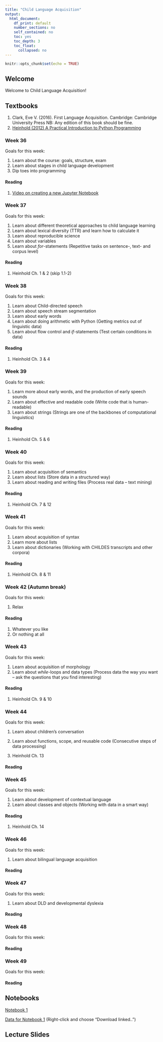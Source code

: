 ```yaml
---
title: "Child Language Acquisition"
output: 
  html_document:
    df_print: default
    number_sections: no
    self_contained: no
    toc: yes
    toc_depth: 3
    toc_float:
      collapsed: no
---
```


```r
knitr::opts_chunk$set(echo = TRUE)
```

## Welcome 
Welcome to Child Language Acquisition!

## Textbooks
1. Clark, Eve V. (2016). First Language Acquisition. Cambridge: Cambridge University Press NB: Any edition of this book should be fine.
1. [Heinhold (2012) A Practical Introduction to Python Programming](https://www.brianheinold.net/python/A_Practical_Introduction_to_Python_Programming_Heinold.pdf)


### Week 36
Goals for this week:

1. Learn about the course: goals, structure, exam
1. Learn about stages in child language development
1. Dip toes into programming

#### Reading

1. [Video on creating a new Jupyter Notebook](https://www.youtube.com/watch?v=-MyjG00la2k)

### Week 37
Goals for this week:

1. Learn about different theoretical approaches to child language learning
1. Learn about lexical diversity (TTR) and learn how to calculate it
1. Learn about reproducible science
1. Learn about variables
1. Learn about *for*-statements (Repetitive tasks on sentence-, text- and corpus level)

#### Reading

1. Heinhold Ch. 1 & 2 (skip 1.1-2)


### Week 38
Goals for this week:

1. Learn about Child-directed speech
1. Learn about speech stream segmentation
1. Learn about early words
1. Learn about doing arithmetic with Python (Getting metrics out of linguistic data)
1. Learn about flow control and *if*-statements (Test certain conditions in data)

#### Reading

1. Heinhold Ch. 3 & 4

### Week 39
Goals for this week:

1. Learn more about early words, and the production of early speech sounds
1. Learn about effective and readable code (Write code that is human-readable)
1. Learn about strings (Strings are one of the backbones of computational linguistics)

#### Reading

1. Heinhold Ch. 5 & 6

### Week 40
Goals for this week:

1. Learn about acquisition of semantics
1. Learn about lists (Store data in a structured way)
1. Learn about reading and writing files (Process real data – text mining)

#### Reading

1. Heinhold Ch. 7 & 12

### Week 41
Goals for this week:

1. Learn about acquisition of syntax
1. Learn more about lists
1. Learn about dictionaries (Working with CHILDES transcripts and other corpora)

#### Reading

1. Heinhold Ch. 8 & 11

### Week 42 (Autumn break)
Goals for this week:

1. Relax

#### Reading

1. Whatever you like
1. Or nothing at all



### Week 43
Goals for this week:

1. Learn about acquisition of morphology
1. Learn about *while*-loops and data types (Process data the way you want – ask the questions that you find interesting)

#### Reading

1. Heinhold Ch. 9 & 10

### Week 44
Goals for this week:

1. Learn about children’s conversation
1. Learn about functions, scope, and reusable code (Consecutive steps of data processing)

1. Heinhold Ch. 13

#### Reading

### Week 45
Goals for this week:

1. Learn about development of contextual language
1. Learn about classes and objects (Working with data in a smart way)

#### Reading

1. Heinhold Ch. 14

### Week 46
Goals for this week:

1. Learn about bilingual language acquisition 

#### Reading

### Week 47
Goals for this week:

1. Learn about DLD and developmental dyslexia

#### Reading

### Week 48
Goals for this week:


#### Reading

### Week 49
Goals for this week:


#### Reading

## Notebooks

[Notebook 1](https://ethanweed.github.io/CLA_2019/Coding/Friday Exercises/Notebooks/IF statements-for-counting-words.html)  

[Data for Notebook 1](https://raw.githubusercontent.com/ethanweed/CLA_2019/master/Coding/Friday%20Exercises/Data/Adam_mot_words_list.txt) (Right-click and choose "Download linked..")



## Lecture Slides
